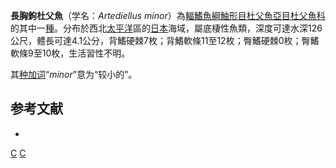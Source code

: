 {{Speciesbox
| status = NE
| status_system = IUCN3.1
| taxon = Artediellus minor
| authority = [[Watanabe|Watanabe]], 1958
| synonyms = 
}}
'''長胸鉤杜父魚'''（学名：''Artediellus minor''）為[[輻鰭魚綱|輻鰭魚綱]][[鮋形目|鮋形目]][[杜父魚亞目|杜父魚亞目]][[杜父魚科|杜父魚科]]的其中一[[種|種]]。分布於西北[[太平洋|太平洋]]區的[[日本|日本]]海域，屬底棲性魚類，深度可達水深126公尺，體長可達4.1公分，背鰭硬棘7枚；背鰭軟條11至12枚；臀鰭硬棘0枚；臀鰭軟條9至10枚，生活習性不明。

其[[种加词|种加词]]“''minor''”意为“较小的”。

== 参考文献 ==
*{{FishBase_species|genus=Artediellus|species=minor|year=2011|month=12}}

{{Taxonbar|from=Q3761362}}

[[Category:鉤杜父魚屬|C]]
[[Category:1958年描述的魚類|C]]


{{鮋形目小作品}}